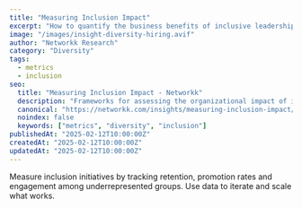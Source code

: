 ---
title: "Measuring Inclusion Impact"
excerpt: "How to quantify the business benefits of inclusive leadership."
image: "/images/insight-diversity-hiring.avif"
author: "Networkk Research"
category: "Diversity"
tags:
  - metrics
  - inclusion
seo:
  title: "Measuring Inclusion Impact - Networkk"
  description: "Frameworks for assessing the organizational impact of inclusive hiring and leadership practices."
  canonical: "https://networkk.com/insights/measuring-inclusion-impact/"
  noindex: false
  keywords: ["metrics", "diversity", "inclusion"]
publishedAt: "2025-02-12T10:00:00Z"
createdAt: "2025-02-12T10:00:00Z"
updatedAt: "2025-02-12T10:00:00Z"
---

Measure inclusion initiatives by tracking retention, promotion rates and engagement among underrepresented groups. Use data to iterate and scale what works.
